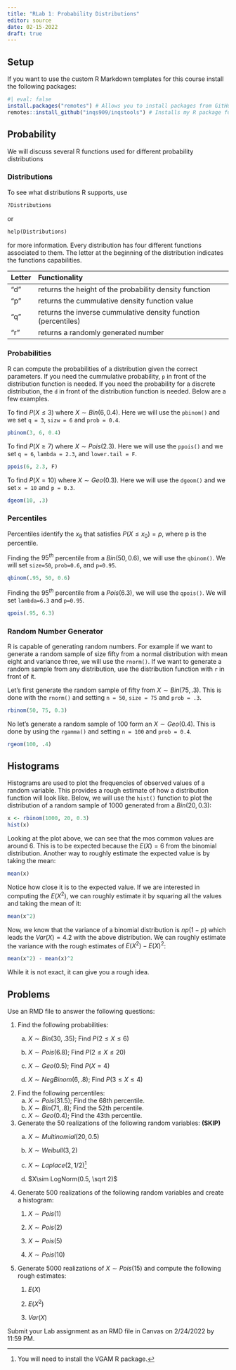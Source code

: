 ```yaml
---
title: "RLab 1: Probability Distributions"
editor: source
date: 02-15-2022
draft: true
---
```


## Setup

If you want to use the custom R Markdown templates for this course install the following packages:

```r
#| eval: false
install.packages("remotes") # Allows you to install packages from GitHub
remotes::install_github("inqs909/inqstools") # Installs my R package for the course
```

## Probability

We will discuss several R functions used for different probability distributions

### Distributions

To see what distributions R supports, use

``` default
?Distributions
```

or

``` default
help(Distributions)
```

for more information. Every distribution has four different functions associated to them. The letter at the beginning of the distribution indicates the functions capabilities.

| Letter | Functionality                                                  |
|:-------|:---------------------------------------------------------------|
| "d"    | returns the height of the probability density function         |
| "p"    | returns the cummulative density function value                 |
| "q"    | returns the inverse cummulative density function (percentiles) |
| "r"    | returns a randomly generated number                            |

### Probabilities

R can compute the probabilities of a distribution given the correct parameters. If you need the cummulative probability, `p` in front of the distribution function is needed. If you need the probability for a discrete distribution, the `d` in front of the distribution function is needed. Below are a few examples.

To find $P(X \leq 3 )$ where $X \sim Bin(6,0.4)$. Here we will use the `pbinom()` and we set `q = 3`, `sizw = 6` and `prob = 0.4`.

```r
pbinom(3, 6, 0.4)
```

To find $P(X \geq 7 )$ where $X \sim Pois(2.3)$. Here we will use the `ppois()` and we set `q = 6`, `lambda = 2.3`, and `lower.tail = F`.

```r
ppois(6, 2.3, F)
```

To find $P(X = 10 )$ where $X \sim Geo(0.3)$. Here we will use the `dgeom()` and we set `x = 10` and `p = 0.3`.

```r
dgeom(10, .3)
```

### Percentiles

Percentiles identify the $x_9$ that satisfies $P(X \le x_0)=p$, where p is the percentile.

Finding the $95^{th}$ percentile from a $Bin(50, 0.6)$, we will use the `qbinom()`. We will set `size=50`, `prob=0.6`, and `p=0.95`.

```r
qbinom(.95, 50, 0.6)
```

Finding the $95^{th}$ percentile from a $Pois(6.3)$, we will use the `qpois()`. We will set `lambda=6.3` and `p=0.95`.

```r
qpois(.95, 6.3)
```

### Random Number Generator

R is capable of generating random numbers. For example if we want to generate a random sample of size fifty from a normal distribution with mean eight and variance three, we will use the `rnorm()`. If we want to generate a random sample from any distribution, use the distribution function with `r` in front of it.

Let's first generate the random sample of fifty from $X \sim Bin(75, .3)$. This is done with the `rnorm()` and setting `n = 50`, `size = 75` and `prob = .3`.

```r
rbinom(50, 75, 0.3)
```

No let's generate a random sample of 100 form an $X \sim Geo (0.4)$. This is done by using the `rgamma()` and setting `n = 100` and `prob = 0.4`.

```r
rgeom(100, .4)
```

## Histograms

Histograms are used to plot the frequencies of observed values of a random variable. This provides a rough estimate of how a distribution function will look like. Below, we will use the `hist()` function to plot the distribution of a random sample of 1000 generated from a $Bin(20, 0.3)$:

```r
x <- rbinom(1000, 20, 0.3)
hist(x)
```

Looking at the plot above, we can see that the mos common values are around 6. This is to be expected because the $E(X)=6$ from the binomial distribution. Another way to roughly estimate the expected value is by taking the mean:

```r
mean(x)
```

Notice how close it is to the expected value. If we are interested in computing the $E(X^2)$, we can roughly estimate it by squaring all the values and taking the mean of it:

```r
mean(x^2)
```

Now, we know that the variance of a binomial distribution is $np(1-p)$ which leads the $Var(X)=4.2$ with the above distribution. We can roughly estimate the variance with the rough estimates of $E(X^2)-E(X)^2$:

```r
mean(x^2) - mean(x)^2
```

While it is not exact, it can give you a rough idea.

## Problems

Use an RMD file to answer the following questions:

1.  Find the following probabilities:
    a.  $X\sim Bin(30, .35)$; Find $P(2 \le X \le 6)$

    b.  $X\sim Pois(6.8)$; Find $P(2 \le X \le 20)$

    c.  $X\sim Geo(0.5)$; Find $P(X=4)$

    d.  $X\sim NegBinom(6, .8)$; Find $P(3 \le X \le 4)$
2.  Find the following percentiles:
    a.  $X\sim Pois(31.5)$; Find the $68$th percentile.
    b.  $X\sim Bin(71, .8)$; Find the $52$th percentile.
    c.  $X\sim Geo(0.4)$; Find the $43$th percentile.
3.  Generate the 50 realizations of the following random variables: **(SKIP)**
    a.  $X\sim Multinomial(20, 0.5)$

    b.  $X\sim Weibull(3,2)$

    c.  $X\sim Laplace(2,1/2)$[^1]

    d.  $X\sim LogNorm(0.5, \sqrt 2)$
4.  Generate 500 realizations of the following random variables and create a histogram:
    1.  $X\sim Pois(1)$

    2.  $X \sim Pois(2)$

    3.  $X \sim Pois(5)$

    4.  $X\sim Pois(10)$
5.  Generate 5000 realizations of $X\sim Pois(15)$ and compute the following rough estimates:
    1.  $E(X)$

    2.  $E(X^2)$

    3.  $Var(X)$

[^1]: You will need to install the VGAM R package.

Submit your Lab assignment as an RMD file in Canvas on 2/24/2022 by 11:59 PM.